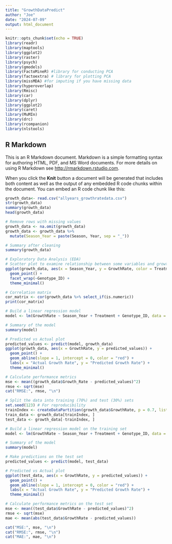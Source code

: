 ```yaml
---
title: "GrowthDataPredict"
author: "Joe"
date: "2024-07-09"
output: html_document
---
```


```r
knitr::opts_chunk$set(echo = TRUE)
library(readr)
library(maptools)
library(ggplot2)
library(raster)
library(psych)
library(gmodels)
library(FactoMineR) #library for conducting PCA
library(factoextra) # library for plotting PCA
library(missMDA) #for imputing if you have missing data
library(hyperoverlap)
library(Rmisc)
library(car)
library(dplyr)
library(ggplot2)
library(caret)
library(MuMIn)
library(drc)
library(rcompanion)
library(nlstools)
```

## R Markdown

This is an R Markdown document. Markdown is a simple formatting syntax for authoring HTML, PDF, and MS Word documents. For more details on using R Markdown see <http://rmarkdown.rstudio.com>.

When you click the **Knit** button a document will be generated that includes both content as well as the output of any embedded R code chunks within the document. You can embed an R code chunk like this:

```r
growth_data<- read.csv("allyears_growthratedata.csv")
str(growth_data)
summary(growth_data)
head(growth_data)
```

```r

# Remove rows with missing values
growth_data <- na.omit(growth_data)
growth_data <- growth_data %>%
  mutate(Season_Year = paste(Season, Year, sep = "_"))

# Summary after cleaning
summary(growth_data)

# Exploratory Data Analysis (EDA)
# Scatter plot to examine relationship between some variables and growth rate
ggplot(growth_data, aes(x = Season_Year, y = GrowthRate, color = Treatment)) +
  geom_point() +
  facet_wrap(~Genotype_ID) +
  theme_minimal()

# Correlation matrix
cor_matrix <- cor(growth_data %>% select_if(is.numeric))
print(cor_matrix)

# Build a linear regression model
model <- lm(GrowthRate ~ Season_Year + Treatment + Genotype_ID, data = growth_data)

# Summary of the model
summary(model)

# Predicted vs Actual plot
predicted_values <- predict(model, growth_data)
ggplot(growth_data, aes(x = GrowthRate, y = predicted_values)) +
  geom_point() +
  geom_abline(slope = 1, intercept = 0, color = "red") +
  labs(x = "Actual Growth Rate", y = "Predicted Growth Rate") +
  theme_minimal()

# Calculate performance metrics
mse <- mean((growth_data$Growth_Rate - predicted_values)^2)
rmse <- sqrt(mse)
cat("RMSE:", rmse, "\n")
```
```r
# Split the data into training (70%) and test (30%) sets
set.seed(123) # For reproducibility
trainIndex <- createDataPartition(growth_data$GrowthRate, p = 0.7, list = FALSE)
train_data <- growth_data[trainIndex, ]
test_data <- growth_data[-trainIndex, ]

# Build a linear regression model on the training set
model <- lm(GrowthRate ~ Season_Year + Treatment + Genotype_ID, data = train_data)

# Summary of the model
summary(model)

# Make predictions on the test set
predicted_values <- predict(model, test_data)

# Predicted vs Actual plot
ggplot(test_data, aes(x = GrowthRate, y = predicted_values)) +
  geom_point() +
  geom_abline(slope = 1, intercept = 0, color = "red") +
  labs(x = "Actual Growth Rate", y = "Predicted Growth Rate") +
  theme_minimal()

# Calculate performance metrics on the test set
mse <- mean((test_data$GrowthRate - predicted_values)^2)
rmse <- sqrt(mse)
mae <- mean(abs(test_data$GrowthRate - predicted_values))

cat("MSE:", mse, "\n")
cat("RMSE:", rmse, "\n")
cat("MAE:", mae, "\n")
```

